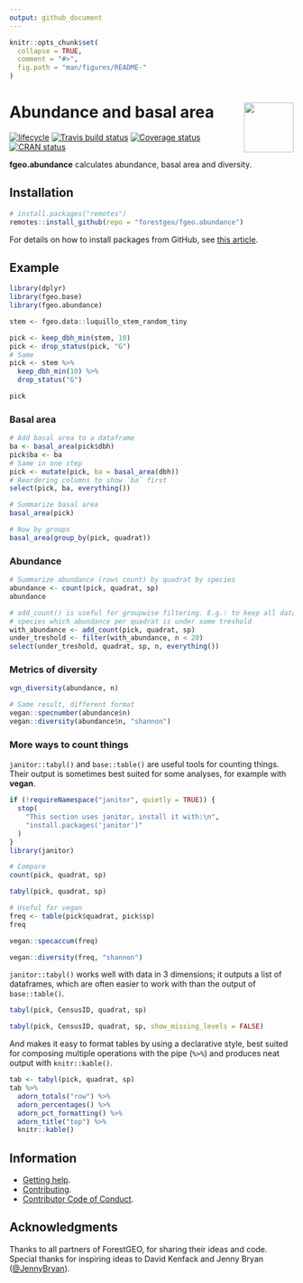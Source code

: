 ```yaml
---
output: github_document
---
```


<!-- README.md is generated from README.Rmd. Please edit that file -->

```r
knitr::opts_chunk$set(
  collapse = TRUE,
  comment = "#>",
  fig.path = "man/figures/README-"
)
```

# <img src="https://i.imgur.com/m8FNhQR.png" align="right" height=88 /> Abundance and basal area

[![lifecycle](https://img.shields.io/badge/lifecycle-experimental-orange.svg)](https://www.tidyverse.org/lifecycle/#experimental)
[![Travis build status](https://travis-ci.org/forestgeo/fgeo.abundance.svg?branch=master)](https://travis-ci.org/forestgeo/fgeo.abundance)
[![Coverage status](https://codecov.io/gh/forestgeo/fgeo.abundance/branch/master/graph/badge.svg)](https://codecov.io/github/forestgeo/fgeo.abundance?branch=master)
[![CRAN status](http://www.r-pkg.org/badges/version/fgeo.abundance)](https://cran.r-project.org/package=fgeo.abundance)

__fgeo.abundance__ calculates abundance, basal area and diversity.

## Installation  

```R
# install.packages("remotes")
remotes::install_github(repo = "forestgeo/fgeo.abundance")
```

For details on how to install packages from GitHub, see [this article](https://goo.gl/dQKEeg).

## Example

```r
library(dplyr)
library(fgeo.base)
library(fgeo.abundance)

stem <- fgeo.data::luquillo_stem_random_tiny
```

```r
pick <- keep_dbh_min(stem, 10)
pick <- drop_status(pick, "G")
# Same
pick <- stem %>% 
  keep_dbh_min(10) %>% 
  drop_status("G")

pick
```

### Basal area

```r
# Add basal area to a dataframe
ba <- basal_area(pick$dbh)
pick$ba <- ba
# Same in one step
pick <- mutate(pick, ba = basal_area(dbh))
# Reordering columns to show `ba` first
select(pick, ba, everything())

# Summarize basal area
basal_area(pick)

# Now by groups
basal_area(group_by(pick, quadrat))
```

### Abundance

```r
# Summarize abundance (rows count) by quadrat by species
abundance <- count(pick, quadrat, sp)
abundance

# add_count() is useful for groupwise filtering. E.g.: to keep all data from
# species which abundance per quadrat is under some treshold
with_abundance <- add_count(pick, quadrat, sp)
under_treshold <- filter(with_abundance, n < 20)
select(under_treshold, quadrat, sp, n, everything())
```

### Metrics of diversity

```r
vgn_diversity(abundance, n)

# Same result, different format
vegan::specnumber(abundance$n)
vegan::diversity(abundance$n, "shannon")
```

### More ways to count things

`janitor::tabyl()` and `base::table()` are useful tools for counting things.
Their output is sometimes best suited for some analyses, for example with __vegan__.

```r
if (!requireNamespace("janitor", quietly = TRUE)) {
  stop(
    "This section uses janitor, install it with:\n",
    "install.packages('janitor')"
  )
}
library(janitor)

# Compare
count(pick, quadrat, sp)

tabyl(pick, quadrat, sp)

# Useful for vegan
freq <- table(pick$quadrat, pick$sp)
freq

vegan::specaccum(freq)

vegan::diversity(freq, "shannon")
```

`janitor::tabyl()` works well with data in 3 dimensions; it outputs a list of dataframes, which are often easier to work with than the output of `base::table()`.

```r
tabyl(pick, CensusID, quadrat, sp)

tabyl(pick, CensusID, quadrat, sp, show_missing_levels = FALSE)
```

And makes it easy to format tables by using a declarative style, best suited for composing multiple operations with the pipe (`%>%`) and produces neat output with `knitr::kable()`.

```r
tab <- tabyl(pick, quadrat, sp)
tab %>% 
  adorn_totals("row") %>% 
  adorn_percentages() %>% 
  adorn_pct_formatting() %>% 
  adorn_title("top") %>% 
  knitr::kable()
```

## Information

* [Getting help](SUPPORT.md).
* [Contributing](CONTRIBUTING.md).
* [Contributor Code of Conduct](CODE_OF_CONDUCT.md).

## Acknowledgments

Thanks to all partners of ForestGEO, for sharing their ideas and code. Special 
thanks for inspiring ideas to David Kenfack and Jenny Bryan ([\@JennyBryan](https://twitter.com/JennyBryan)).
